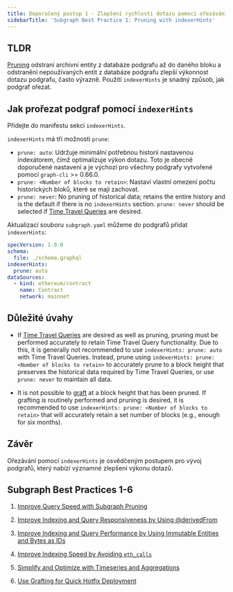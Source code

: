 ```yaml
---
title: Doporučený postup 1 - Zlepšení rychlosti dotazu pomocí ořezávání podgrafů
sidebarTitle: 'Subgraph Best Practice 1: Pruning with indexerHints'
---
```


## TLDR

[Pruning](/developing/creating-a-subgraph/#prune) odstraní archivní entity z databáze podgrafu až do daného bloku a odstranění nepoužívaných entit z databáze podgrafu zlepší výkonnost dotazu podgrafu, často výrazně. Použití `indexerHints` je snadný způsob, jak podgraf ořezat.

## Jak prořezat podgraf pomocí `indexerHints`

Přidejte do manifestu sekci `indexerHints`.

`indexerHints` má tři možnosti `prune`:

- `prune: auto`: Udržuje minimální potřebnou historii nastavenou indexátorem, čímž optimalizuje výkon dotazu. Toto je obecně doporučené nastavení a je výchozí pro všechny podgrafy vytvořené pomocí `graph-cli` >= 0.66.0.
- `prune: <Number of blocks to retain>`: Nastaví vlastní omezení počtu historických bloků, které se mají zachovat.
- `prune: never`: No pruning of historical data; retains the entire history and is the default if there is no `indexerHints` section. `prune: never` should be selected if [Time Travel Queries](/subgraphs/querying/graphql-api/#time-travel-queries) are desired.

Aktualizací souboru `subgraph.yaml` můžeme do podgrafů přidat `indexerHints`:

```yaml
specVersion: 1.0.0
schema:
  file: ./schema.graphql
indexerHints:
  prune: auto
dataSources:
  - kind: ethereum/contract
    name: Contract
    network: mainnet
```

## Důležité úvahy

- If [Time Travel Queries](/subgraphs/querying/graphql-api/#time-travel-queries) are desired as well as pruning, pruning must be performed accurately to retain Time Travel Query functionality. Due to this, it is generally not recommended to use `indexerHints: prune: auto` with Time Travel Queries. Instead, prune using `indexerHints: prune: <Number of blocks to retain>` to accurately prune to a block height that preserves the historical data required by Time Travel Queries, or use `prune: never` to maintain all data.

- It is not possible to [graft](/subgraphs/cookbook/grafting/) at a block height that has been pruned. If grafting is routinely performed and pruning is desired, it is recommended to use `indexerHints: prune: <Number of blocks to retain>` that will accurately retain a set number of blocks (e.g., enough for six months).

## Závěr

Ořezávání pomocí `indexerHints` je osvědčeným postupem pro vývoj podgrafů, který nabízí významné zlepšení výkonu dotazů.

## Subgraph Best Practices 1-6

1. [Improve Query Speed with Subgraph Pruning](/subgraphs/best-practices/pruning/)

2. [Improve Indexing and Query Responsiveness by Using @derivedFrom](/subgraphs/best-practices/derivedfrom/)

3. [Improve Indexing and Query Performance by Using Immutable Entities and Bytes as IDs](/subgraphs/best-practices/immutable-entities-bytes-as-ids/)

4. [Improve Indexing Speed by Avoiding `eth_calls`](/subgraphs/best-practices/avoid-eth-calls/)

5. [Simplify and Optimize with Timeseries and Aggregations](/subgraphs/best-practices/timeseries/)

6. [Use Grafting for Quick Hotfix Deployment](/subgraphs/best-practices/grafting-hotfix/)
